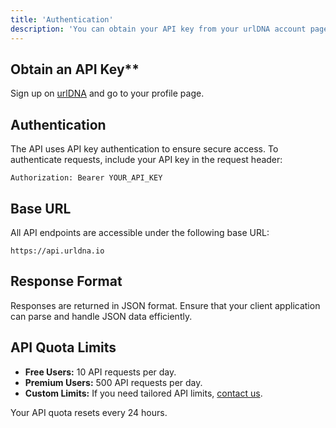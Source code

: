```yaml
---
title: 'Authentication'
description: 'You can obtain your API key from your urlDNA account page.'
---
```


## Obtain an API Key\*\*

Sign up on [urlDNA](https://urldna.io) and go to your profile page.

## Authentication

The API uses API key authentication to ensure secure access. To authenticate requests, include your API key in the request header:

```
Authorization: Bearer YOUR_API_KEY
```

## Base URL

All API endpoints are accessible under the following base URL:

```
https://api.urldna.io
```

## Response Format

Responses are returned in JSON format. Ensure that your client application can parse and handle JSON data efficiently.

## API Quota Limits

- **Free Users:** 10 API requests per day.  
- **Premium Users:** 500 API requests per day.  
- **Custom Limits:** If you need tailored API limits, [contact us](https://urldna.io/contact-us).  

Your API quota resets every 24 hours.